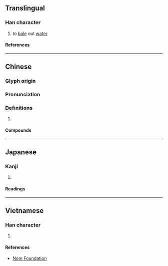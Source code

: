 {{character info}}
==Translingual==

===Han character===
{{Han char|rn=63|rad=戶|as=04|sn=8|four=30247|canj=HSYJ,ISYJ|ids=⿸户斗(GH),⿸戶斗(TJK)}}

# to [[bale]] out [[water]]

====References====
{{Han ref|kx=0415.100|dkj=11711|dj=0759.140|hdz=32261.010|uh=623D}}

----

==Chinese==
{{zh-forms}}

===Glyph origin===
{{Han etym}}

===Pronunciation===
{{zh-pron
|m=hù
|c=fu3
|mn=ml:hò͘
|mc=y
|oc=y
|ma=
|cat=
}}

===Definitions===
{{zh-hanzi}}

# {{rfdef|zh}}

====Compounds====
{{zh-der|戽斗|戽水|水戽|風戽}}

----

==Japanese==

===Kanji===
{{ja-kanji|grade=|rs=戶04}}

# {{rfdef|ja|sort=戶04}}

====Readings====
{{ja-readings
|on=こ, ご, く
|kun=くむ, あかくみ
}}

----

==Vietnamese==

===Han character===
{{vi-readings|rs=戶04|reading=hố}}

# {{rfdef|vi|sort=戶04}}

====References====
* [http://nomfoundation.org/common/nom_details.php?codepoint=623d Nom Foundation]